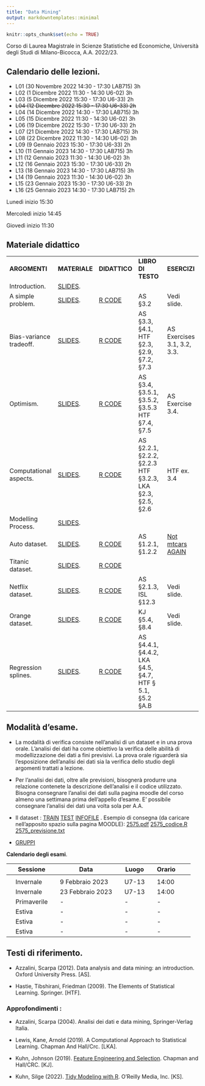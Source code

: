 ```yaml
---
title: "Data Mining"
output: markdowntemplates::minimal
---
```


```r
knitr::opts_chunk$set(echo = TRUE)
```

Corso di Laurea Magistrale in Scienze Statistiche ed Economiche, Università degli Studi di Milano-Bicocca, A.A. 2022/23.


## Calendario delle lezioni.

* L01 (30 Novembre 2022 14:30 - 17:30 LAB715) 3h
* L02 (1 Dicembre 2022 11:30 - 14:30 U6-02) 3h
* L03 (5 Dicembre 2022 15:30 - 17:30 U6-33) 2h
* ~~L04 (12 Dicembre 2022 15:30 - 17:30 U6-33) 2h~~
* L04 (14 Dicembre 2022 14:30 - 17:30 LAB715) 3h
* L05 (15 Dicembre 2022 11:30 - 14:30 U6-02) 3h
* L06 (19 Dicembre 2022 15:30 - 17:30 U6-33) 2h
* L07 (21 Dicembre 2022 14:30 - 17:30 LAB715) 3h
* L08 (22 Dicembre 2022 11:30 - 14:30 U6-02) 3h
* L09 (9 Gennaio 2023 15:30 - 17:30 U6-33) 2h
* L10 (11 Gennaio 2023 14:30 - 17:30 LAB715) 3h
* L11 (12 Gennaio 2023 11:30 - 14:30 U6-02) 3h
* L12 (16 Gennaio 2023 15:30 - 17:30 U6-33) 2h
* L13 (18 Gennaio 2023 14:30 - 17:30 LAB715) 3h
* L14 (19 Gennaio 2023 11:30 - 14:30 U6-02) 3h
* L15 (23 Gennaio 2023 15:30 - 17:30 U6-33) 2h
* L16 (25 Gennaio 2023 14:30 - 17:30 LAB715) 2h

Lunedì inizio 15:30

Mercoledì inizio 14:45

Giovedì inizio 11:30



## Materiale didattico

<table>

<tr>
<td>**ARGOMENTI**</td>
<td>**MATERIALE**</td>
<td>**DIDATTICO**</td>
<td>**LIBRO DI TESTO**</td>
<td>**ESERCIZI**</td>
</tr>

<tr>
<td>Introduction.</td>
<td>[SLIDES](docs/SLIDES/Introduction.pdf). </td>
<td></td>
<td></td>
<td></td>
</tr>


<tr>
<td> A simple problem.</td>
<td> [SLIDES](docs/SLIDES/Simpleproblem.pdf). </td>
<td> [R CODE](https://github.com/aldosolari/DM/blob/master/docs/RCODE/Simpleproblem.R)</td>
<td> AS §3.2 </td>
<td> Vedi slide. </td>
</tr>



<tr>
<td> Bias-variance tradeoff.</td>
<td> [SLIDES](docs/SLIDES/Biasvariance.pdf). </td>
<td> [R CODE](https://github.com/aldosolari/DM/blob/master/docs/RCODE/Biasvariance.R)</td>
<td> AS §3.3, §4.1, HTF §2.3, §2.9, §7.2, §7.3 </td>
<td> AS Exercises 3.1, 3.2, 3.3.</td>
</tr>


<tr>
<td> Optimism.</td>
<td> [SLIDES](docs/SLIDES/Optimism.pdf). </td>
<td> [R CODE](https://github.com/aldosolari/DM/blob/master/docs/RCODE/Optimism.R)</td>
<td> AS §3.4, §3.5.1, §3.5.2, §3.5.3 HTF §7.4, §7.5 </td>
<td> AS Exercise 3.4. </td>
</tr>



<tr>
<td> Computational aspects.</td>
<td> [SLIDES](docs/SLIDES/Computational.pdf). </td>
<td> [R CODE](https://github.com/aldosolari/DM/blob/master/docs/RCODE/Computational.R)</td>
<td> AS §2.2.1, §2.2.2, §2.2.3 HTF §3.2.3, LKA §2.3, §2.5, §2.6 </td>
<td> HTF ex. 3.4 </td>
</tr>


<tr>
<td> Modelling Process.</td>
<td> [SLIDES](docs/SLIDES/ModellingProcess.pdf). </td>
<td> </td>
<td> </td>
<td> </td>
</tr>

<tr>
<td> Auto dataset.</td>
<td> [SLIDES](docs/SLIDES/Auto.pdf). </td>
<td> [R CODE](https://github.com/aldosolari/DM/blob/master/docs/RCODE/Auto.R)</td>
<td> AS §1.2.1, §1.2.2  </td>
<td> [Not mtcars AGAIN](https://supervised-ml-course.netlify.app/chapter1) </td>
</tr>

<tr>
<td> Titanic dataset.</td>
<td> [SLIDES](docs/SLIDES/Titanic.pdf). </td>
<td> [R CODE](https://github.com/aldosolari/DM/blob/master/docs/RCODE/Titanic.R)</td>
<td>   </td>
<td> </td>
</tr>

<tr>
<td> Netflix dataset.</td>
<td> [SLIDES](docs/SLIDES/Netflix.pdf). </td>
<td> [R CODE](https://github.com/aldosolari/DM/blob/master/docs/RCODE/Netflix.R)</td>
<td> AS §2.1.3, ISL §12.3   </td>
<td> Vedi slide. </td>
</tr>


<tr>
<td> Orange dataset.</td>
<td> [SLIDES](docs/SLIDES/Orange.pdf). </td>
<td> [R CODE](https://github.com/aldosolari/DM/blob/master/docs/RCODE/Orange.R)</td>
<td> KJ §5.4, §8.4  </td>
<td> Vedi slide. </td>
</tr>

<tr>
<td> Regression splines.</td>
<td> [SLIDES](docs/SLIDES/Splines.pdf). </td>
<td> [R CODE](https://github.com/aldosolari/DM/blob/master/docs/RCODE/Splines.R)</td>
<td> AS §4.4.1, §4.4.2, LKA §4.5, §4.7, HTF § 5.1, §5.2 §A.B
</td>
<td>  </td>
</tr>


<!-- <tr> -->
<!-- <td> Additive models.</td> -->
<!-- <td> [SLIDES](docs/SLIDES/Additive.pdf). </td> -->
<!-- <td> [R CODE](https://github.com/aldosolari/DM/blob/master/docs/RCODE/Additive.R)</td> -->
<!-- <td>  </td> -->
<!-- <td>  </td> -->
<!-- </tr> -->


<!-- <tr> -->
<!-- <td> Chicago dataset.</td> -->
<!-- <td> [SLIDES](docs/SLIDES/Chicago.pdf). </td> -->
<!-- <td> [R CODE](https://github.com/aldosolari/DM/blob/master/docs/RCODE/Chicago.R)</td> -->
<!-- <td>  </td> -->
<!-- <td>  </td> -->
<!-- </tr> -->

<!-- <tr> -->
<!-- <td> Best subset selection.</td> -->
<!-- <td> [SLIDES](docs/SLIDES/Bestsubset.pdf). </td> -->
<!-- <td> [R CODE](https://github.com/aldosolari/DM/blob/master/docs/RCODE/Bestsubset.R)</td> -->
<!-- <td>  </td> -->
<!-- <td>  </td> -->
<!-- </tr> -->


<!-- <tr> -->
<!-- <td> Ensembles of models.</td> -->
<!-- <td> [SLIDES](docs/SLIDES/Ensembles.pdf). </td> -->
<!-- <td> [R CODE](https://github.com/aldosolari/DM/blob/master/docs/RCODE/Ensembles.R)</td> -->
<!-- <td>  </td> -->
<!-- <td>  </td> -->
<!-- </tr> -->

</table>


## Modalità d'esame.

* La modalità di verifica consiste nell'analisi di un dataset e in una prova orale. L'analisi dei dati ha come obiettivo la verifica delle abilità di modellizzazione dei dati a fini previsivi. La prova orale riguarderà sia l'esposizione dell'analisi dei dati sia la verifica dello studio degli argomenti trattati a lezione.

* Per l'analisi dei dati, oltre alle previsioni, bisognerà produrre una relazione contenete la descrizione dell’analisi e il codice utilizzato. Bisogna consegnare l'analisi dei dati sulla pagina moodle del corso almeno una settimana prima dell'appello d'esame. E' possibile consegnare l'analisi dei dati una volta sola per A.A.

* Il dataset : [TRAIN](https://github.com/aldosolari/DM/blob/master/docs/DATA/train.csv) [TEST](https://github.com/aldosolari/DM/blob/master/docs/DATA/test.csv)
[INFOFILE](https://github.com/aldosolari/DM/blob/master/docs/DATA/infofile.txt) . Esempio di consegna (da caricare nell’apposito spazio sulla pagina MOODLE): [2575.pdf](https://github.com/aldosolari/DM/blob/master/docs/DATA/2575.pdf)
[2575_codice.R](https://github.com/aldosolari/DM/blob/master/docs/DATA/2575_codice.R) [2575_previsione.txt](https://github.com/aldosolari/DM/blob/master/docs/DATA/2575_previsione.txt) 

* [GRUPPI](https://github.com/aldosolari/DM/blob/master/docs/DATA/gruppi.pdf) 


<!-- Agli studenti che si iscrivono al seguente [form](https://forms.gle/Kbb38DztqHWihd9E6) entro il 5 Dicembre 2022 verrà data la possibilità di svolgere i compiti per casa in gruppi di (al massimo) tre persone. Gli iscritti verranno suddivisi in gruppi in maniera casuale. -->

**Calendario degli esami**.

|| Sessione || Data || Luogo || Orario ||
|-|-|-|-|-|-|-|-|-|-|
||  || ||  ||  || ||
|| Invernale || 9 Febbraio 2023 || U7-13 || 14:00  ||
|| Invernale || 23 Febbraio 2023 || U7-13 || 14:00 ||
|| Primaverile || - || - ||  -  ||
|| Estiva || - || - || -  ||
|| Estiva || - || - || - ||
|| Estiva || - || -  || - ||

 
## Testi di riferimento.

* Azzalini, Scarpa (2012). Data analysis and data mining: an introduction. Oxford University Press. [AS]. 

* Hastie, Tibshirani, Friedman (2009). The Elements of Statistical Learning. Springer. [HTF].

### Approfondimenti :

* Azzalini, Scarpa (2004). Analisi dei dati e data mining, Springer-Verlag Italia.

* Lewis, Kane, Arnold (2019). A Computational Approach to Statistical Learning. Chapman And Hall/Crc. [LKA].

* Kuhn, Johnson (2019). [Feature Engineering and Selection](http://www.feat.engineering/). Chapman and Hall/CRC. [KJ].

* Kuhn, Silge (2022). [Tidy Modeling with R](https://www.tmwr.org/). O'Reilly Media, Inc. [KS].


